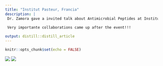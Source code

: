 ```yaml
---
title: "Institut Pasteur, Francia"
description: |
 Dr. Zamora gave a invited talk about Antimicrobial Peptides at Institute Pasteur, France. 
 
 Very importante collaborations came up after the event!!!

output: distill::distill_article
---
```


```r
knitr::opts_chunk$set(echo = FALSE)
```

![](amps2022a.jpeg)
![](amps2022b.png)




